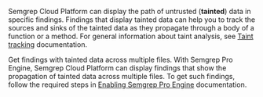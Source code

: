 Semgrep Cloud Platform can display the path of untrusted (**tainted**) data in specific findings. Findings that display tainted data can help you to track the sources and sinks of the tainted data as they propagate through a body of a function or a method. For general information about taint analysis, see [Taint tracking](/writing-rules/data-flow/taint-mode/) documentation.

Get findings with tainted data across multiple files. With Semgrep Pro Engine, Semgrep Cloud Platform can display findings that show the propagation of tainted data across multiple files. To get such findings, follow the required steps in [Enabling Semgrep Pro Engine](/deepsemgrep/deepsemgrep-introduction/#enabling-semgrep-pro-engine-in-semgrep-cloud-platform) documentation.